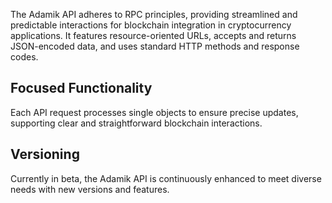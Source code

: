 The Adamik API adheres to RPC principles, providing streamlined and predictable interactions for blockchain integration in cryptocurrency applications. It features resource-oriented URLs, accepts and returns JSON-encoded data, and uses standard HTTP methods and response codes.

## Focused Functionality
Each API request processes single objects to ensure precise updates, supporting clear and straightforward blockchain interactions.

## Versioning
Currently in beta, the Adamik API is continuously enhanced to meet diverse needs with new versions and features.
